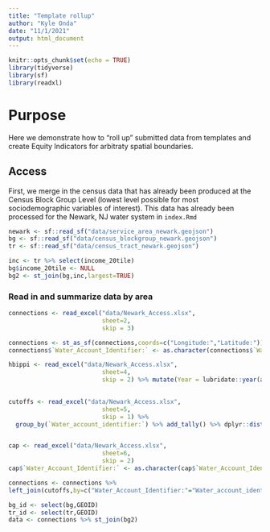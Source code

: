 ```yaml
---
title: "Template rollup"
author: "Kyle Onda"
date: "11/1/2021"
output: html_document
---
```


```r
knitr::opts_chunk$set(echo = TRUE)
library(tidyverse)
library(sf)
library(readxl)
```

# Purpose

Here we demonstrate how to "roll up" submitted data from templates and create Equity Indicators for arbitraty spatial boundaries.

## Access

First, we merge in the census data that has already been produced at the Census Block Group Level (lowest level possible for most sociodemographic variables of interest). This data has already been processed for the Newark, NJ water system in `index.Rmd`

```r
newark <- sf::read_sf("data/service_area_newark.geojson")
bg <- sf::read_sf("data/census_blockgroup_newark.geojson")
tr <- sf::read_sf("data/census_tract_newark.geojson")

inc <- tr %>% select(income_20tile)
bg$income_20tile <- NULL
bg2 <- st_join(bg,inc,largest=TRUE)
```

### Read in and summarize data by area

```r
connections <- read_excel("data/Newark_Access.xlsx",
                          sheet=2,
                          skip = 3)

connections <- st_as_sf(connections,coords=c("Longitude:","Latitude:"))
connections$`Water_Account_Identifier:` <- as.character(connections$`Water_Account_Identifier:`)

hbippi <- read_excel("data/Newark_Access.xlsx",
                          sheet=4,
                          skip = 2) %>% mutate(Year = lubridate::year(as.Date(`Billing_Start_date (YYYY-MM-DD):`))) %>% group_by(`Water_account_identifier:`,Year) %>% summarise(mean_volume = mean(as.numeric(`Volume_Water (1000 gal):`)),
                                                                                                                                                                                 expenditure = sum(as.numeric(`Bill_amount (US$):`)))

cutoffs <- read_excel("data/Newark_Access.xlsx",
                          sheet=5,
                          skip = 1) %>% 
  group_by(`Water_account_identifier:`) %>% add_tally() %>% dplyr::distinct(`Water_account_identifier:`,.keep_all=TRUE) %>% mutate(cut_off = n>=1) %>% select(`Water_account_identifier:`,cut_off) %>% ungroup()


cap <- read_excel("data/Newark_Access.xlsx",
                          sheet=6,
                          skip = 2) 
cap$`Water_Account_Identifier:` <- as.character(cap$`Water_Account_Identifier:`)

connections <- connections %>% 
left_join(cutoffs,by=c("Water_Account_Identifier:"="Water_account_identifier:")) %>% left_join(cap, by=c("Water_Account_Identifier:", "Year (YYYY):"="Year (YYYY):")) %>% left_join(hbippi, by=c("Water_Account_Identifier:"="Water_account_identifier:"))
```
```r
bg_id <- select(bg,GEOID)
tr_id <- select(tr,GEOID)
data <- connections %>% st_join(bg2)

```